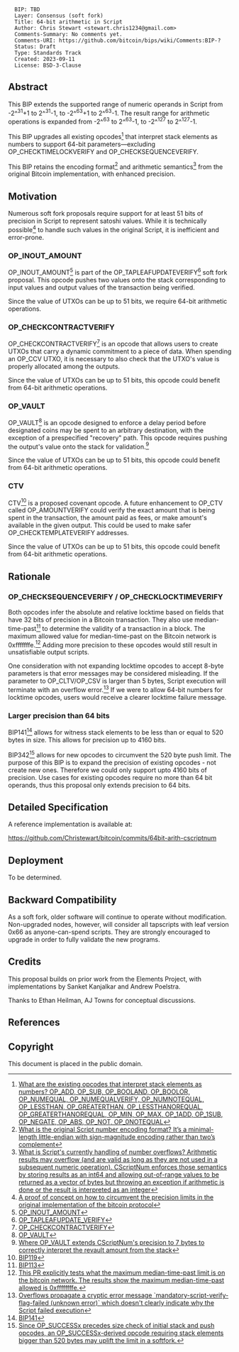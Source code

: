 <pre>
  BIP: TBD
  Layer: Consensus (soft fork)
  Title: 64-bit arithmetic in Script
  Author: Chris Stewart <stewart.chris1234@gmail.com>
  Comments-Summary: No comments yet.
  Comments-URI: https://github.com/bitcoin/bips/wiki/Comments:BIP-?
  Status: Draft
  Type: Standards Track
  Created: 2023-09-11
  License: BSD-3-Clause
</pre>

==Abstract==

This BIP extends the supported range of numeric operands in Script from -2^<sup>31</sup>+1 to 2^<sup>31</sup>-1, to -2^<sup>63</sup>+1 to 2^<sup>63</sup>-1.
The result range for arithmetic operations is expanded from -2^<sup>63</sup> to 2^<sup>63</sup>-1, to -2^<sup>127</sup> to 2^<sup>127</sup>-1.

This BIP upgrades all existing opcodes<ref>[https://github.com/bitcoin/bitcoin/blob/223fc24c4ebc8dbaecf59ccd36e49193b58d422b/src/script/interpreter.cpp#L944 What are the existing opcodes that interpret stack elements as numbers? OP_ADD, OP_SUB, OP_BOOLAND, OP_BOOLOR, OP_NUMEQUAL, OP_NUMEQUALVERIFY, OP_NUMNOTEQUAL, OP_LESSTHAN, OP_GREATERTHAN, OP_LESSTHANOREQUAL, OP_GREATERTHANOREQUAL, OP_MIN, OP_MAX, OP_1ADD, OP_1SUB, OP_NEGATE, OP_ABS, OP_NOT, OP_0NOTEQUAL]</ref>
that interpret stack elements as numbers to support 64-bit parameters—excluding OP_CHECKTIMELOCKVERIFY and OP_CHECKSEQUENCEVERIFY.

This BIP retains the encoding format<ref>[https://delvingbitcoin.org/t/64-bit-arithmetic-soft-fork/397/6?u=chris_stewart_5 What is the original Script number encoding format? It’s a minimal-length little-endian with sign-magnitude encoding rather than two’s complement]</ref> and arithmetic semantics<ref>[https://github.com/bitcoin/bitcoin/blob/257fd27e4bb7dfd71e5f9f4dd2db34ff5a7ad957/src/script/script.h#L231 What is Script's currently handling of number overflows? Arithmetic results may overflow (and are valid as long as they are not used in a subsequent numeric operation). CScriptNum enforces those semantics by storing results as an int64 and allowing out-of-range values to be returned as a vector of bytes but throwing an exception if arithmetic is done or the result is interpreted as an integer]</ref> from the original Bitcoin implementation, with enhanced precision.

==Motivation==

Numerous soft fork proposals require support for at least 51 bits of precision in Script to represent satoshi values.
While it is technically possible<ref>[https://rusty.ozlabs.org/2023/10/22/amounts-in-script.html A proof of concept on how to circumvent the precision limits in the original implementation of the bitcoin protocol]</ref>
to handle such values in the original Script, it is inefficient and error-prone.

===OP_INOUT_AMOUNT===

OP_INOUT_AMOUNT<ref>[https://delvingbitcoin.org/t/op-inout-amount/549/3 OP_INOUT_AMOUNT]</ref> is
part of the OP_TAPLEAFUPDATEVERIFY<ref>[https://gnusha.org/pi/bitcoindev/20210909064138.GA22496@erisian.com.au/ OP_TAPLEAFUPDATE_VERIFY]</ref> soft fork proposal.
This opcode pushes two values onto the stack corresponding to input values and output values of the transaction being verified.

Since the value of UTXOs can be up to 51 bits, we require 64-bit arithmetic operations.

===OP_CHECKCONTRACTVERIFY===

OP_CHECKCONTRACTVERIFY<ref>[https://github.com/bitcoin/bips/pull/1793 OP_CHECKCONTRACTVERIFY]</ref> is an
opcode that allows users to create UTXOs that carry a dynamic commitment to a piece of data. When spending
an OP_CCV UTXO, it is necessary to also check that the UTXO's value is properly allocated among the outputs.

Since the value of UTXOs can be up to 51 bits, this opcode could benefit from 64-bit arithmetic operations.

===OP_VAULT===

OP_VAULT<ref>[https://github.com/bitcoin/bips/blob/master/bip-0345.mediawiki OP_VAULT]</ref> is an
opcode designed to enforce a delay period before designated coins may be spent to an arbitrary destination,
with the exception of a prespecified "recovery" path. This opcode requires pushing the output's value onto the stack for validation.<ref>[https://github.com/bitcoin-inquisition/bitcoin/pull/21/files#diff-a0337ffd7259e8c7c9a7786d6dbd420c80abfa1afdb34ebae3261109d9ae3c19R1377 Where OP_VAULT extends CScriptNum's precision to 7 bytes to correctly interpret the revault amount from the stack]</ref>

Since the value of UTXOs can be up to 51 bits, this opcode could benefit from 64-bit arithmetic operations.

===CTV===

CTV<ref>[https://github.com/bitcoin/bips/blob/master/bip-0119.mediawiki#user-content-OP_AMOUNTVERIFY BIP119]</ref> is a proposed covenant opcode.
A future enhancement to OP_CTV called OP_AMOUNTVERIFY could verify the exact amount that is being spent in the transaction, the amount paid as fees,
or make amount's available in the given output. This could be used to make safer OP_CHECKTEMPLATEVERIFY addresses.

Since the value of UTXOs can be up to 51 bits, this opcode could benefit from 64-bit arithmetic operations.

==Rationale==

===OP_CHECKSEQUENCEVERIFY / OP_CHECKLOCKTIMEVERIFY===

Both opcodes infer the absolute and relative locktime based on fields that have 32 bits of precision in a Bitcoin transaction.
They also use median-time-past<ref>[https://github.com/bitcoin/bips/blob/master/bip-0113.mediawiki BIP113]</ref> to determine the validity of a transaction in a block.
The maximum allowed value for median-time-past on the Bitcoin network is 0xfffffffe.<ref>[https://github.com/bitcoin/bitcoin/pull/32229 This PR explicitly tests what the maximum median-time-past limit is on the bitcoin network. The results show the maximum median-time-past allowed is 0xffffffffe.]</ref>
Adding more precision to these opcodes would still result in unsatisfiable output scripts.

One consideration with not expanding locktime opcodes to accept 8-byte parameters is that error messages may be considered misleading.
If the parameter to OP_CLTV/OP_CSV is larger than 5 bytes, Script execution will terminate with an overflow error.<ref>[https://delvingbitcoin.org/t/overflow-handling-in-script/1549#p-4652-background-3 Overflows propagate a cryptic error message `mandatory-script-verify-flag-failed (unknown error)` which doesn't clearly indicate why the Script failed execution]</ref>
If we were to allow 64-bit numbers for locktime opcodes, users would receive a clearer locktime failure message.

===Larger precision than 64 bits===

BIP141<ref>[https://github.com/bitcoin/bips/blob/master/bip-0141.mediawiki#user-content-New_script_semantics BIP141]</ref> allows for
witness stack elements to be less than or equal to 520 bytes in size. This allows for precision up to 4160 bits.

BIP342<ref>[https://github.com/bitcoin/bips/blob/master/bip-0342.mediawiki Since OP_SUCCESSx precedes size check of initial stack and push opcodes, an OP_SUCCESSx-derived opcode requiring stack elements bigger than 520 bytes may uplift the limit in a softfork.]</ref>
allows for new opcodes to circumvent the 520 byte push limit. The purpose of this BIP is to expand the precision of existing opcodes - not create new ones.
Therefore we could only support upto 4160 bits of precision. Use cases for existing opcodes require no more than 64 bit operands, thus this proposal only extends precision to 64 bits.

==Detailed Specification==

A reference implementation is available at:

https://github.com/Christewart/bitcoin/commits/64bit-arith-cscriptnum

==Deployment==

To be determined.

==Backward Compatibility==

As a soft fork, older software will continue to operate without modification.
Non-upgraded nodes, however, will consider all tapscripts with leaf version 0x66 as anyone-can-spend scripts.
They are strongly encouraged to upgrade in order to fully validate the new programs.

==Credits==

This proposal builds on prior work from the Elements Project, with implementations by Sanket Kanjalkar and Andrew Poelstra.

Thanks to Ethan Heilman, AJ Towns for conceptual discussions.

==References==

<references />

==Copyright==

This document is placed in the public domain.